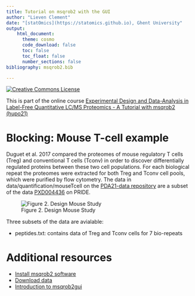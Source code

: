 ```yaml
---
title: Tutorial on msqrob2 with the GUI
author: "Lieven Clement"
date: "[statOmics](https://statomics.github.io), Ghent University"
output:
    html_document:
      theme: cosmo      
      code_download: false
      toc: false
      toc_float: false
      number_sections: false
bibliography: msqrob2.bib

---
```


<a rel="license" href="https://creativecommons.org/licenses/by-nc-sa/4.0"><img alt="Creative Commons License" style="border-width:0" src="https://i.creativecommons.org/l/by-nc-sa/4.0/88x31.png" /></a>

This is part of the online course [Experimental Design and Data-Analysis in Label-Free Quantitative LC/MS Proteomics - A Tutorial with msqrob2 (hupo21)](https://statomics.github.io/hupo21/)


# Blocking: Mouse T-cell example

Duguet et al. 2017 compared the proteomes of mouse regulatory T cells (Treg) and conventional T cells (Tconv) in order to discover differentially regulated proteins between these two cell populations. For each biological repeat the proteomes were extracted for both Treg and Tconv cell pools, which were purified by flow cytometry. The data in data/quantification/mouseTcell on the [PDA21-data repository](https://github.com/statOmics/PDA21/archive/refs/heads/data.zip) are a subset of the data [PXD004436](https://www.ebi.ac.uk/pride/archive/projects/PXD004436) on PRIDE.

![Figure 2. Design Mouse Study](./figures/mouseTcell_RCB_design.png)

Three subsets of the data are avialable:

- peptides.txt: contains data of Treg and Tconv cells for 7 bio-repeats

# Additional resources

- [Install msqrob2 software](./software.html)
- [Download data](https://github.com/statOmics/hupo21/archive/refs/heads/data.zip)
- [Introduction to msqrob2gui](https://statomics.github.io/PDA21/cptac_robust_gui.html)


